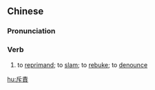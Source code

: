 {{also|斥责}}
==Chinese==
{{zh-forms|s=斥责}}

===Pronunciation===
{{zh-pron
|m=chìzé
|c=cik1 zaak3
|cat=v
}}

===Verb===
{{zh-verb}}

# to [[reprimand]]; to [[slam]]; to [[rebuke]]; to [[denounce]]

[[hu:斥責]]